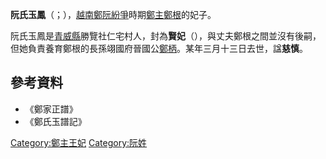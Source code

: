 '''阮氏玉鳳'''（{{vie|v='''Nguyễn Thị Ngọc Phụng'''|hn=阮氏玉鳳}}；{{bd|？||？||catIdx=R阮}}），[[越南|越南]][[鄭阮紛爭|鄭阮紛爭]]時期[[鄭主|鄭主]][[鄭根|鄭根]]的妃子。

阮氏玉鳳是[[青威縣|青威縣]]勝覽社仁宅村人，封為'''賢妃'''（{{vie|v='''Hiền phi'''|hn=賢妃}}），與丈夫鄭根之間並沒有後嗣，但她負責養育鄭根的長孫翊國府晉國公[[鄭柄|鄭柄]]。某年三月十三日去世，諡'''慈慎'''。

==參考資料==
*《鄭家正譜》
*《鄭氏玉譜記》

{{莫朝皇后及鄭主王妃}}

[[Category:鄭主王妃|Category:鄭主王妃]]
[[Category:阮姓|Category:阮姓]]